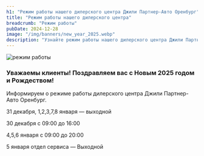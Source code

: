 ```yaml
---
h1: "Режим работы нашего дилерского центра Джили Партнер-Авто Оренбург"
title: "Режим работы нашего дилерского центра"
breadcrumb: "Режим работы"
pubDate: 2024-12-28
image: "/img/banners/new_year_2025.webp"
description: "Узнайте режим работы нашего дилерского центра Джили Партнер-Авто Оренбург!"
---
```



<img src="/img/banners/new_year_2025.webp" class="mb-10" alt="режим работы" />

### **Уважаемы клиенты! Поздравляем вас с Новым 2025 годом и Рождеством!**

Информируем о режиме работы дилерского центра Джили Партнер-Авто Оренбург.

31 декабря, 1,2,3,7,8 января — выходной

30 декабря с 09:00 до 16:00 

4,5,6 января с 09:00 до 20:00

5 января отдел сервиса — Выходной

<SpecialSalonsInfo dataFormName="Узнать подробнее. Режим работы" />